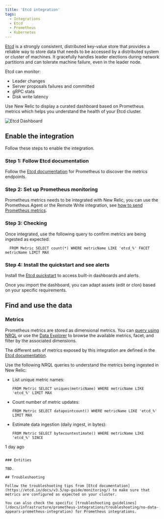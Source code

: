 ```yaml
---
title: 'Etcd integration'
tags:
  - Integrations
  - Etcd
  - Prometheus
  - Kubernetes
---
```



[Etcd](https://etcd.io/) is a strongly consistent, distributed key-value store that provides a reliable way to store data that needs to be accessed by a distributed system or cluster of machines. It gracefully handles leader elections during network partitions and can tolerate machine failure, even in the leader node.

Etcd can monitor:

* Leader changes
* Server proposals failures and committed
* gRPC stats
* Disk write latency

Use New Relic to display a curated dashboard based on Prometheus metrics which helps you understand the health of your Etcd cluster.

<img
  title="Etcd Dashboard"
  alt="Etcd Dashboard"
  src={kubernetesEtcdDashboard}
/>

## Enable the integration

Follow these steps to enable the integration.

### Step 1: Follow Etcd documentation

Follow the [Etcd documentation](https://etcd.io/docs/v3.5/op-guide/monitoring/) for Prometheus to discover the metrics endpoints.

### Step 2: Set up Prometheus monitoring

Prometheus metrics needs to be integrated with New Relic, you can use the Prometheus Agent or the Remote Write integration, see [how to send Prometheus metrics](https://docs.newrelic.com/docs/infrastructure/prometheus-integrations/get-started/send-prometheus-metric-data-new-relic/).

### Step 3: Checking

Once integrated, use the following query to confirm metrics are being ingested as expected:

```
  FROM Metric SELECT count(*) WHERE metricName LIKE 'etcd_%' FACET metricName LIMIT MAX
```

### Step 4: Install the quickstart and see alerts

Install the [Etcd quickstart](https://newrelic.com/instant-observability/etcd) to access built-in dashboards and alerts. 

Once you import the dashboard, you can adapt assets (edit or clon) based on your specific requirements.

## Find and use the data

### Metrics

Prometheus metrics are stored as dimensional metrics. You can [query using NRQL](/docs/telemetry-data-platform/get-data/apis/query-metric-data-type/) or use the [Data Explorer](/docs/query-your-data/explore-query-data/browse-data/introduction-data-explorer/) to browse the available metrics, facet, and filter by the associated dimensions.

The different sets of metrics exposed by this integration are defined in the [Etcd documentation](https://etcd.io/docs/v3.5/metrics/).

Use the following NRQL queries to understand the metrics being ingested in New Relic:

* List unique metric names:

  ```
  FROM Metric SELECT uniques(metricName) WHERE metricName LIKE 'etcd_%' LIMIT MAX
  ```

* Count number of metric updates:

  ```
  FROM Metric SELECT datapointcount() WHERE metricName LIKE 'etcd_%' LIMIT MAX
  ```

* Estimate data ingestion (daily ingest, in bytes):

	```
  FROM Metric SELECT bytecountestimate() WHERE metricName LIKE 'etcd_%' SINCE
1 day ago
  ```

### Entities

TBD.

## Troubleshooting

Follow the troubleshooting tips from [Etcd documentation](https://etcd.io/docs/v3.5/op-guide/monitoring/) to make sure that metrics are configured as expected on your cluster.

You can also check the specific [troubleshooting guidelines](/docs/infrastructure/prometheus-integrations/troubleshooting/no-data-appears-prometheus-integration) for Prometheus integrations.